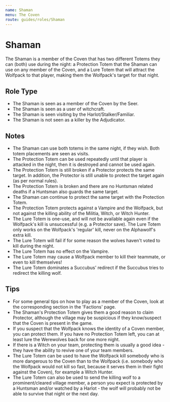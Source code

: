 ```yaml
---
name: Shaman
menu: The Coven
route: guides/roles/Shaman
---
```


# Shaman

The Shaman is a member of the Coven that has two different Totems they can (both) use during the night: a Protection Totem that the Shaman can use on any member of the Coven, and a Lure Totem that will attract the Wolfpack to that player, making them the Wolfpack's target for that night.

## Role Type

- The Shaman is seen as a member of the Coven by the Seer.
- The Shaman is seen as a user of witchcraft.
- The Shaman is seen visiting by the Harlot/Stalker/Familiar.
- The Shaman is not seen as a killer by the Adjudicator.

## Notes

- The Shaman can use both totems in the same night, if they wish. Both totem placements are seen as visits.
- The Protection Totem can be used repeatedly until that player is attacked in the night, then it is destroyed and cannot be used again.
- The Protection Totem is still broken if a Protector protects the same target. In addition, the Protector is still unable to protect the target again (as per normal rules).
- The Protection Totem is broken and there are no Huntsman related deaths if a Huntsman also guards the same target.
- The Shaman can continue to protect the same target with the Protection Totem.
- The Protection Totem protects against a Vampire and the Wolfpack, but not against the killing ability of the Militia, Witch, or Witch Hunter.
- The Lure Totem is one-use, and will not be available again even if the Wolfpack's kill is unsuccessful (e.g. a Protector save). The Lure Totem only works on the Wolfpack's 'regular' kill, never on the Alphawolf's extra kill.
- The Lure Totem will fail if for some reason the wolves haven't voted to kill during the night.
- The Lure Totem has no effect on the Vampire.
- The Lure Totem may cause a Wolfpack member to kill their teammate, or even to kill themselves!
- The Lure Totem dominates a Succubus' redirect if the Succubus tries to redirect the killing wolf.

## Tips

- For some general tips on how to play as a member of the Coven, look at the corresponding section in the 'Factions' page.
- The Shaman's Protection Totem gives them a good reason to claim Protector, although the village may be suspicious if they know/suspect that the Coven is present in the game.
- If you suspect that the Wolfpack knows the identity of a Coven member, you can protect them. If you have no Protection Totem left, you can at least lure the Werewolves back for one more night.
- If there is a Witch on your team, protecting them is usually a good idea - they have the ability to revive one of your team members.
- The Lure Totem can be used to have the Wolfpack kill somebody who is more dangerous to the Coven than to the Wolfpack (i.e. somebody who the Wolfpack would not kill so fast, because it serves them in their fight against the Coven), for example a Witch Hunter.
- The Lure Totem can also be used to send the killing wolf to a prominent/cleared village member, a person you expect is protected by a Huntsman and/or watched by a Harlot - the wolf will probably not be able to survive that night or the next day.
